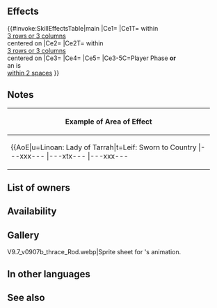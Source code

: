 {{Weapon Infobox
|tagid=SID_グループ
|intID=4824
|image=wep_rd075
|exclusive=0
|weaponType=Colorless Staff
|cost=200
|might=8
|range=2
|effect=For allies within 3 rows or 3 columns centered on unit, grants Atk/Spd+5 and neutralizes penalties during their combat.<br><br>If unit initiates combat or is within 2 spaces of an ally, grants Atk/Spd/Def/Res+5 to unit, neutralizes penalties on unit, and deals +X damage during combat (max 15; excluding area-of-effect Specials; X = number of allies within 3 rows or 3 columns centered on unit × 5; calculates damage from staff after combat damage is added).
|required=Assault
|next=In The Fold+
|promotionRarity=5
|promotionTier=2
|properties=random_owner
}}
==Effects==
{{#invoke:SkillEffectsTable|main
|Ce1={{Eft|Temporary buffs|Atk/Spd|5}}
|Ce1T={{Tgt|Allies}} within<br>[[3 rows or 3 columns]]<br>centered on {{Tgt|Unit}}
|Ce2={{Eft|Neutralize Penalties}}
|Ce2T={{Tgt|Allies}} within<br>[[3 rows or 3 columns]]<br>centered on {{Tgt|Unit}}
|Ce3={{Eft|Temporary buffs|Atk/Spd/Def/Res|5}}
|Ce4={{Eft|Neutralize Penalties}}
|Ce5={{Eft|Damage Boost|5 x {{Tgt|Allies}}<br>[[3 rows or 3 columns]]<br>centered on {{Tgt|Unit}}|max=15}}
|Ce3-5C=Player Phase '''or'''<br>an {{Tgt|Ally}} is<br>[[within 2 spaces]]
}}
==Notes==
{{Temporary buffs}}
{{Penalty neutralization}}
{{AlliesCombatEffect|temporary buffs and penalty neutralization effects}}
{{FlatDamageBoost|X (max: 15)}}
{|class="wikitable default mw-collapsible" 
!Example of Area of Effect
|-
|align="middle" style="max-width:450px;margin:auto"|{{AoE|u=Linoan: Lady of Tarrah|t=Leif: Sworn to Country
|---xxx---
|---xtx---
|---xxx---
|xxxxxxxxx
|xxxxuxxxx
|xxxxxxxxx
|---xxx---
|---xxx---
|---xxx---
}}
|}
==List of owners==
{{Skill Hero List}}
==Availability==
{{PassiveFocusList}}
{{PassiveDistributionList}}
{{PassiveCombatManualList}}
==Gallery==
<gallery>
V9.7_v0907b_thrace_Rod.webp|Sprite sheet for {{PAGENAME}}'s animation.
</gallery>
==In other languages==
{{OtherLanguages
|japanese=
|german=
|spanishEU=
|spanishLA=
|french=
|italian=
|chineseTW=
|portuguese=
}}
==See also==
{{See also skills|cond=Description LIKE '%allies within%rows%grants %/%neutralizes foe_s bonuses%' AND Exclusive='1'}}
{{Weapons Navbox}}